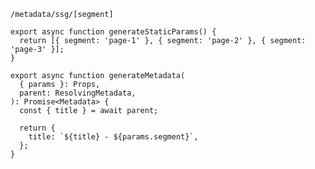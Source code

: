 `/metadata/ssg/[segment]`

```tsx
export async function generateStaticParams() {
  return [{ segment: 'page-1' }, { segment: 'page-2' }, { segment: 'page-3' }];
}

export async function generateMetadata(
  { params }: Props,
  parent: ResolvingMetadata,
): Promise<Metadata> {
  const { title } = await parent;

  return {
    title: `${title} - ${params.segment}`,
  };
}
```
